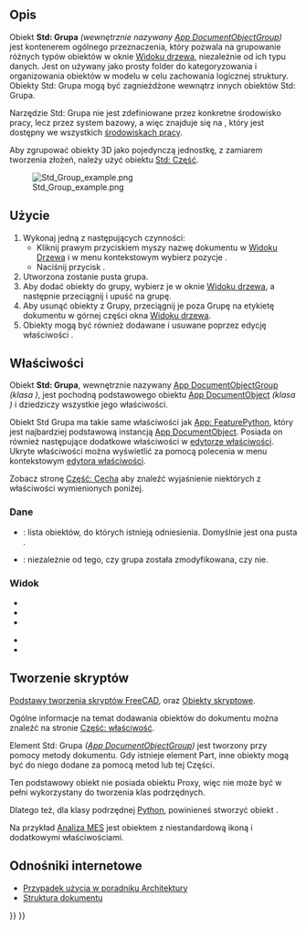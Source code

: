<languages/>

{{Docnav/pl
|[[Part_DatumPoint/pl|Punkt odniesienia]]
|[[Std_LinkMake/pl|Utwórz łącze]]
|[[Std_Base/pl|Narzędzia standardowe]]
|IconL=Part_DatumPoint.svg
|IconR=Std_LinkMake.svg
|IconC=Freecad.svg
}}

<div class="mw-translate-fuzzy">
{{GuiCommand/pl
|Name=Std Group
|Name/pl=Std: Grupa
|MenuLocation=[[Tree_view/pl|Widok drzewa]] → Kliknij prawym przyciskiem myszki nazwę dokumentu → Utwórz grupę ...
|Workbenches=wszystkie
|Shortcut=
|Version=
|SeeAlso=[[Std_Part/pl|Część]], [[Draft_SelectGroup/pl|Wybierz grupę]], [[Draft_AddToGroup/pl|Dodaj do grupy]]
}}
</div>

<span id="Description"></span>
==Opis==

Obiekt '''Std: Grupa''' ''(wewnętrznie nazywany [[App_DocumentObjectGroup/pl|App DocumentObjectGroup]])'' jest kontenerem ogólnego przeznaczenia, który pozwala na grupowanie różnych typów obiektów w oknie [[Tree_view/pl|Widoku drzewa]], niezależnie od ich typu danych. Jest on używany jako prosty folder do kategoryzowania i organizowania obiektów w modelu w celu zachowania logicznej struktury. Obiekty Std: Grupa mogą być zagnieżdżone wewnątrz innych obiektów Std: Grupa.

Narzędzie Std: Grupa nie jest zdefiniowane przez konkretne środowisko pracy, lecz przez system bazowy, a więc znajduje się na {{MenuCommand|pasku narzędzi konstrukcji}}, który jest dostępny we wszystkich [[Workbenches/pl|środowiskach pracy]].

Aby zgrupować obiekty 3D jako pojedynczą jednostkę, z zamiarem tworzenia złożeń, należy użyć obiektu [[Std_Part/pl|Std: Część]].

[[File:Std_Group_example.png]]

{{Caption|Różne elementy wewnątrz obiektu Std: Grupa w widoku drzewa.}}

<span id="Usage"></span>
==Użycie==

<div class="mw-translate-fuzzy">
# Wykonaj jedną z następujących czynności:
#* Kliknij prawym przyciskiem myszy nazwę dokumentu w [[Tree_view/pl|Widoku Drzewa]] i w menu kontekstowym wybierz pozycje {{MenuCommand|Utwórz grupę ...}}.
#* Naciśnij przycisk {{Button|[[Image:Std_Group.svg|16px]] [[Std_Group/pl|Utwórz grupę]]}}.
# Utworzona zostanie pusta grupa.
# Aby dodać obiekty do grupy, wybierz je w oknie [[Tree_view/pl|Widoku drzewa]], a następnie przeciągnij i upuść na grupę.
# Aby usunąć obiekty z Grupy, przeciągnij je poza Grupę na etykietę dokumentu w górnej części okna [[Tree_view/pl|Widoku drzewa]].
# Obiekty mogą być również dodawane i usuwane poprzez edycję właściwości {{PropertyData|Grupa}}.
</div>

<span id="Properties"></span>
==Właściwości==

Obiekt '''Std: Grupa''', wewnętrznie nazywany [[App_DocumentObjectGroup/pl|App DocumentObjectGroup]] ''(klasa {{incode|App::DocumentObjectGroup}})'', jest pochodną podstawowego obiektu [[App_DocumentObject/pl|App DocumentObject]] ''(klasa {{incode|App::DocumentObject}})'' i dziedziczy wszystkie jego właściwości.

Obiekt Std Grupa ma takie same właściwości jak [[App_FeaturePython/pl#Właściwości|App: FeaturePython]], który jest najbardziej podstawową instancją [[App_DocumentObject/pl|App DocumentObject]]. Posiada on również następujące dodatkowe właściwości w [[Property_editor/pl|edytorze właściwości]]. Ukryte właściwości można wyświetlić za pomocą polecenia {{MenuCommand|Pokaż ukryte}} w menu kontekstowym [[Property_editor/pl|edytora właściwości]].

Zobacz stronę [[Part_Feature/pl#Właściwości|Część: Cecha]] aby znaleźć wyjaśnienie niektórych z właściwości wymienionych poniżej.

<span id="Data"></span>
===Dane===

{{TitleProperty|Podstawa}}

* {{PropertyData|Grupa|LinkList}}: lista obiektów, do których istnieją odniesienia. Domyślnie jest ona pusta {{value|[]}}.
* {{PropertyData|_ Group Touched|Bool|Hidden}}: niezależnie od tego, czy grupa została zmodyfikowana, czy nie.

<span id="View"></span>
===Widok===

{{TitleProperty|Opcje wyświetlania}}

* {{PropertyView|Display Mode|Enumeration}}
* {{PropertyView|Show In Tree|Bool}}
* {{PropertyView|Visibility|Bool}}

{{TitleProperty|Selection}}

* {{PropertyView|On Top When Selected|Enumeration}}
* {{PropertyView|Selection Style|Enumeration}}

<span id="Scripting"></span>
==Tworzenie skryptów==

{{Emphasis|Zobacz również:}} [[FreeCAD_Scripting_Basics/pl|Podstawy tworzenia skryptów FreeCAD]], oraz [[Scripted_objects/pl|Obiekty skryptowe]].

Ogólne informacje na temat dodawania obiektów do dokumentu można znaleźć na stronie [[Part_Feature/pl|Część: właściwość]].

Element Std: Grupa ''([[App_DocumentObjectGroup/pl|App DocumentObjectGroup]])'' jest tworzony przy pomocy metody {{incode|addObject()}} dokumentu. Gdy istnieje element Part, inne obiekty mogą być do niego dodane za pomocą metod {{incode|addObject()}} lub {{incode|addObjects()}} tej Części.

{{Code|code=
import FreeCAD as App

doc = App.newDocument()
group = App.ActiveDocument.addObject("App::DocumentObjectGroup", "Group")

obj1 = App.ActiveDocument.addObject("PartDesign::Body", "Body")
obj2 = App.ActiveDocument.addObject("Part::Box", "Box")

group.addObjects([obj1, obj2])
App.ActiveDocument.recompute()
}}

Ten podstawowy obiekt {{incode|App::DocumentObjectGroup}} nie posiada obiektu Proxy, więc nie może być w pełni wykorzystany do tworzenia klas podrzędnych.

Dlatego też, dla klasy podrzędnej [[Python/pl|Python]], powinieneś stworzyć obiekt {{incode|App::DocumentObjectGroupPython}}.

{{Code|code=
import FreeCAD as App

doc = App.newDocument()
obj = App.ActiveDocument.addObject("App::DocumentObjectGroupPython", "Name")
obj.Label = "Custom label"
}}

Na przykład [[FEM_Analysis/pl|Analiza MES]] jest obiektem {{incode|App::DocumentObjectGroupPython}} z niestandardową ikoną i dodatkowymi właściwościami.

<span id="Links"></span>
==Odnośniki internetowe==

* [[Arch_tutorial/pl#Porządkowanie_modelu|Przypadek użycia w poradniku Architektury]]
* [[Document_structure/pl|Struktura dokumentu]]


{{Docnav/pl
|[[Part_DatumPoint/pl|Punkt odniesienia]]
|[[Std_LinkMake/pl|Utwórz łącze]]
|[[Std_Base/pl|Narzędzia standardowe]]
|IconL=Part_DatumPoint.svg
|IconR=Std_LinkMake.svg
|IconC=Freecad.svg
}}

{{Std_Base_navi{{#translation:}}}}
{{Userdocnavi{{#translation:}}}}